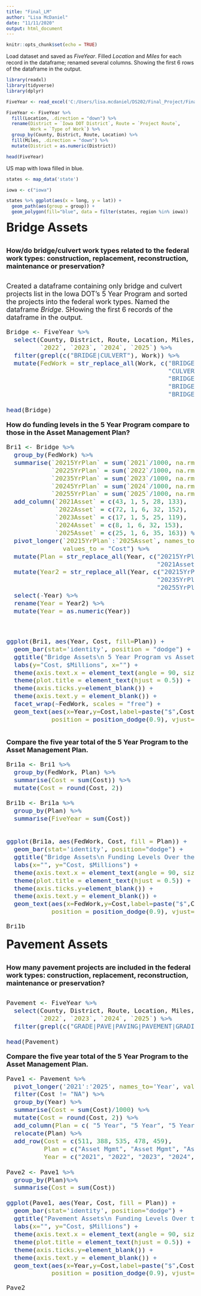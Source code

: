 ```yaml
---
title: "Final_LM"
author: "Lisa McDaniel"
date: "11/11/2020"
output: html_document
---
```


```r
knitr::opts_chunk$set(echo = TRUE)
```

Load dataset and saved as *FiveYear*.  Filled *Location* and *Miles* for each record in the dataframe; renamed several columns.  Showing the first 6 rows of the dataframe in the output.

```r

library(readxl)
library(tidyverse)
library(dplyr)

FiveYear <- read_excel('C:/Users/lisa.mcdaniel/DS202/Final_Project/Final_Project/2021_2025_5YrProg_Highway_Program.xlsx')

FiveYear <- FiveYear %>% 
  fill(Location, .direction = "down") %>% 
  rename(District = `Iowa DOT District`, Route = `Project Route`, 
         Work = `Type of Work`) %>%
  group_by(County, District, Route, Location) %>%
  fill(Miles, .direction = "down") %>%
  mutate(District = as.numeric(District))

head(FiveYear)

```

US map with Iowa filled in blue.

```r

states <- map_data('state')

iowa <- c("iowa")

states %>% ggplot(aes(x = long, y = lat)) + 
  geom_path(aes(group = group)) + 
  geom_polygon(fill="blue", data = filter(states, region %in% iowa)) 

```

 <font size="6"> **Bridge Assets**

 <font size="4"> **How/do bridge/culvert work types related to the federal work types:  construction,  replacement, reconstruction, maintenance or preservation?**

Created a dataframe containing only bridge and culvert projects list in the Iowa DOT's 5 Year Program and sorted the projects into the federal work types.  Named the dataframe *Bridge*.  SHowing the first 6 records of the dataframe in the output.

```r

Bridge <- FiveYear %>%
  select(County, District, Route, Location, Miles, Work, `2021`,
         `2022`, `2023`, `2024`, `2025`) %>%
  filter(grepl(c("BRIDGE|CULVERT"), Work)) %>%
  mutate(FedWork = str_replace_all(Work, c("BRIDGE PAINTING|BRIDGE CLEANING" = "Preservation",
                                           "CULVERT EXTENSION|CULVERT REPAIR" = "Maintenance",
                                           "BRIDGE DECK OVERLAY|BRIDGE REHABILITATION" = "Rehabilitation",
                                           "BRIDGE REPLACEMENT|CULVERT REPLACEMENT|BRIDGE REMOVAL" = "Replacement",
                                           "BRIDGE NEW|CULVERT NEW|PIPE CULVERTS|BRIDGE WIDENING" = "Construction")))
  
head(Bridge)

```

**How do funding levels in the 5 Year Program compare to those in the Asset Management Plan?** 

```r


Bri1 <- Bridge %>%
  group_by(FedWork) %>%
  summarise(`20215YrPlan` = sum(`2021`/1000, na.rm = TRUE),
            `20225YrPlan` = sum(`2022`/1000, na.rm = TRUE), 
            `20235YrPlan` = sum(`2023`/1000, na.rm = TRUE), 
            `20245YrPlan` = sum(`2024`/1000, na.rm = TRUE),
            `20255YrPlan` = sum(`2025`/1000, na.rm = TRUE)) %>%
  add_column(`2021Asset` = c(43, 1, 5, 28, 133),
             `2022Asset` = c(72, 1, 6, 32, 152),
             `2023Asset` = c(17, 1, 5, 25, 119),
             `2024Asset` = c(8, 1, 6, 32, 153),
             `2025Asset` = c(25, 1, 6, 35, 163)) %>%
  pivot_longer(`20215YrPlan`:`2025Asset`, names_to="Year", 
               values_to = "Cost") %>%
  mutate(Plan = str_replace_all(Year, c("20215YrPlan|20225YrPlan|20235YrPlan|20245YrPlan|20255YrPlan" = "5 Year",
                                        "2021Asset|2022Asset|2023Asset|2024Asset|2025Asset" = "Asset Management"))) %>%
  mutate(Year2 = str_replace_all(Year, c("20215YrPlan|2021Asset" = "2021", "20225YrPlan|2022Asset" ="2022", 
                                        "20235YrPlan|2023Asset" = "2023", "20245YrPlan|2024Asset" = "2024", 
                                        "20255YrPlan|2025Asset" = "2025"))) %>%
  select(-Year) %>%
  rename(Year = Year2) %>%
  mutate(Year = as.numeric(Year))



ggplot(Bri1, aes(Year, Cost, fill=Plan)) + 
  geom_bar(stat='identity', position = "dodge") + 
  ggtitle("Bridge Assets\n 5 Year Program vs Asset Management Plan") + 
  labs(y="Cost, $Millions", x="") +
  theme(axis.text.x = element_text(angle = 90, size = 10, vjust = 0.2, hjust = 1)) +
  theme(plot.title = element_text(hjust = 0.5)) +
  theme(axis.ticks.y=element_blank()) +
  theme(axis.text.y = element_blank()) +
  facet_wrap(~FedWork, scales = "free") +
  geom_text(aes(x=Year,y=Cost,label=paste("$",Cost)), 
            position = position_dodge(0.9), vjust=-0.5, hjust=0.6, size=2)
 
```

**Compare the five year total of the 5 Year Program to the Asset Management Plan.**

```r

Bri1a <- Bri1 %>%
  group_by(FedWork, Plan) %>%
  summarise(Cost = sum(Cost)) %>%
  mutate(Cost = round(Cost, 2))

Bri1b <- Bri1a %>%
  group_by(Plan) %>%
  summarise(FiveYear = sum(Cost))


ggplot(Bri1a, aes(FedWork, Cost, fill = Plan)) + 
  geom_bar(stat='identity', position="dodge") + 
  ggtitle("Bridge Assets\n Funding Levels Over the 5 Year Period") + 
  labs(x="", y="Cost, $Millions") +
  theme(axis.text.x = element_text(angle = 90, size = 10, vjust = 0.2, hjust = 1)) +
  theme(plot.title = element_text(hjust = 0.5)) + 
  theme(axis.ticks.y=element_blank()) +
  theme(axis.text.y = element_blank()) +
  geom_text(aes(x=FedWork,y=Cost,label=paste("$",Cost)), 
            position = position_dodge(0.9), vjust=-0.5, hjust=0.6)

```

```r

Bri1b

```

<font size="6">**Pavement Assets**
 
<font size="4">**How many pavement projects are included in the federal work types:  construction, 
replacement, reconstruction, maintenance or preservation?**

```r

Pavement <- FiveYear %>%
  select(County, District, Route, Location, Miles, Work, `2021`,
         `2022`, `2023`, `2024`, `2025`) %>%
  filter(grepl(c("GRADE|PAVE|PAVING|PAVEMENT|GRADING|RIGHT|SLOPE|TRAFFIC|EROSION|BARRIER|MISCELLANEOUS|NOISE"), Work))

head(Pavement)

```

**Compare the five year total of the 5 Year Program to the Asset Management Plan.**

```r

Pave1 <- Pavement %>%
  pivot_longer('2021':'2025', names_to='Year', values_to='Cost') %>%
  filter(Cost != "NA") %>%
  group_by(Year) %>%
  summarise(Cost = sum(Cost)/1000) %>%
  mutate(Cost = round(Cost, 2)) %>%
  add_column(Plan = c( "5 Year", "5 Year", "5 Year", "5 Year", "5 Year")) %>%
  relocate(Plan) %>%
  add_row(Cost = c(511, 388, 535, 478, 459), 
          Plan = c("Asset Mgmt", "Asset Mgmt", "Asset Mgmt", "Asset Mgmt", "Asset Mgmt"), 
          Year = c("2021", "2022", "2023", "2024", "2025"))

Pave2 <- Pave1 %>%
  group_by(Plan)%>%
  summarise(Cost = sum(Cost))

ggplot(Pave1, aes(Year, Cost, fill = Plan)) + 
  geom_bar(stat='identity', position="dodge") + 
  ggtitle("Pavement Assets\n Funding Levels Over the 5 Year Period") + 
  labs(x="", y="Cost, $Millions") +
  theme(axis.text.x = element_text(angle = 90, size = 10, vjust = 0.2, hjust = 1)) +
  theme(plot.title = element_text(hjust = 0.5)) + 
  theme(axis.ticks.y=element_blank()) +
  theme(axis.text.y = element_blank()) +
  geom_text(aes(x=Year,y=Cost,label=paste("$",Cost)), 
            position = position_dodge(0.9), vjust=-0.5, hjust=0.6)

```



```r

Pave2

```